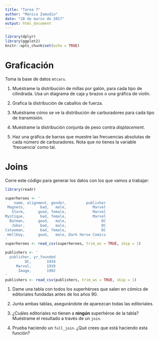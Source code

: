 ```yaml
---
title: "Tarea 7"
author: "Mónica Zamudio"
date: "28 de marzo de 2017"
output: html_document
---
```


```r
library(dplyr)
library(ggplot2)
knitr::opts_chunk$set(echo = TRUE)
```

# Graficación

Toma la base de datos `mtcars`. 

1. Muéstrame la distribución de millas por galón, para cada tipo de cilindrada. Usa un diagrama de caja y brazos o una gráfica de violín.

2. Grafica la distribución de caballos de fuerza. 

3. Muéstrame cómo se ve la distribución de carburadores para cada tipo de transmisión.

4. Muéstrame la distribución conjunta de peso contra *displacement*. 

5. Haz una gráfica de barras que muestre las frecuencias absolutas de cada número de carburadores. Nota que no tienes la variable 'frecuencia' como tal.

# Joins

Corre este código para generar los datos con los que vamos a trabajar:

```r
library(readr)
```

```r
superheroes <- '
    name, alignment, gender,         publisher
 Magneto,       bad,   male,            Marvel
   Storm,      good, female,            Marvel
Mystique,       bad, female,            Marvel
  Batman,      good,   male,                DC
   Joker,       bad,   male,                DC
Catwoman,       bad, female,                DC
 Hellboy,      good,   male, Dark Horse Comics
'
superheroes <- read_csv(superheroes, trim_ws = TRUE, skip = 1)

publishers <- '
  publisher, yr_founded
         DC,       1934
     Marvel,       1939
      Image,       1992
'
publishers <- read_csv(publishers, trim_ws = TRUE, skip = 1)
```

1. Dame una tabla con todos los superhéroes que salen en cómics de editoriales fundadas antes de los años 90.

2. Junta ambas tablas, asegurándote de aparezcan todas las editoriales.

3. ¿Cuáles editoriales no tienen a **ningún** superhéroe de la tabla? Muéstrame el resultado a través de un `join`.

4. Prueba haciendo un `full_join`. ¿Qué crees que está haciendo esta función?